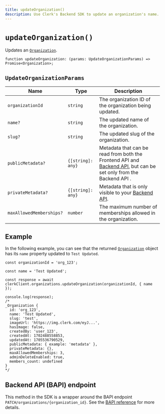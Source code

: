 ```yaml
---
title: updateOrganization()
description: Use Clerk's Backend SDK to update an organization's name.
---
```


# `updateOrganization()`

Updates an [`Organization`](/docs/references/backend/types/backend-organization).

```tsx {{ prettier: false }}
function updateOrganization: (params: UpdateOrganizationParams) => Promise<Organization>;
```

## `UpdateOrganizationParams`

| Name | Type | Description |
| - | - | - |
| `organizationId` | `string` | The organization ID of the organization being updated. |
| `name?` | `string` | The updated name of the organization. |
| `slug?` | `string` | The updated slug of the organization. |
| `publicMetadata?` | `{[string]: any}` | Metadata that can be read from both the Frontend API and [Backend API](https://clerk.com/docs/reference/backend-api), but can be set only from the Backend API . |
| `privateMetadata?` | `{[string]: any}` | Metadata that is only visible to your [Backend API](https://clerk.com/docs/reference/backend-api). |
| `maxAllowedMemberships?` | `number` | The maximum number of memberships allowed in the organization. |

## Example

In the following example, you can see that the returned [`Organization`](/docs/references/backend/types/backend-organization) object has its `name` property updated to `Test Updated`.

```tsx {{ prettier: false, mark: [3, 11] }}
const organizationId = 'org_123';

const name = 'Test Updated';

const response = await clerkClient.organizations.updateOrganization(organizationId, { name });

console.log(response);
/*
_Organization {
  id: 'org_123',
  name: 'Test Updated',
  slug: 'test',
  imageUrl: 'https://img.clerk.com/eyJ...',
  hasImage: false,
  createdBy: 'user_123',
  createdAt: 1702488558853,
  updatedAt: 1705536790529,
  publicMetadata: { example: 'metadata' },
  privateMetadata: {},
  maxAllowedMemberships: 3,
  adminDeleteEnabled: true,
  members_count: undefined
}
*/
```

## Backend API (BAPI) endpoint

This method in the SDK is a wrapper around the BAPI endpoint `PATCH/organizations/{organization_id}`. See the [BAPI reference](https://clerk.com/docs/reference/backend-api/tag/Organizations#operation/UpdateOrganization) for more details.
